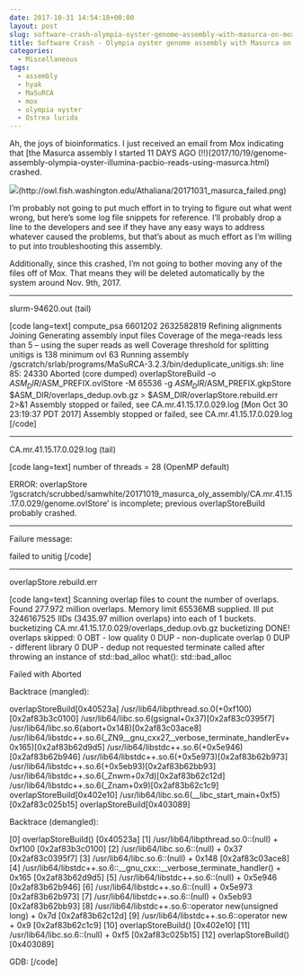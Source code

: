 ```yaml
---
date: 2017-10-31 14:54:18+00:00
layout: post
slug: software-crash-olympia-oyster-genome-assembly-with-masurca-on-mox
title: Software Crash - Olympia oyster genome assembly with Masurca on Mox
categories:
  - Miscellaneous
tags:
  - assembly
  - hyak
  - MaSuRCA
  - mox
  - olympia oyster
  - Ostrea lurida
---
```


Ah, the joys of bioinformatics. I just received an email from Mox indicating that [the Masurca assembly I started 11 DAYS AGO (!!)(2017/10/19/genome-assembly-olympia-oyster-illumina-pacbio-reads-using-masurca.html) crashed.

![](https://owl.fish.washington.edu/Athaliana/20171031_masurca_failed.png)(http://owl.fish.washington.edu/Athaliana/20171031_masurca_failed.png)

I'm probably not going to put much effort in to trying to figure out what went wrong, but here's some log file snippets for reference. I'll probably drop a line to the developers and see if they have any easy ways to address whatever caused the problems, but that's about as much effort as I'm willing to put into troubleshooting this assembly.

Additionally, since this crashed, I'm not going to bother moving any of the files off of Mox. That means they will be deleted automatically by the system around Nov. 9th, 2017.



* * *



slurm-94620.out (tail)

[code lang=text]
compute_psa 6601202 2632582819
Refining alignments
Joining
Generating assembly input files
Coverage of the mega-reads less than 5 -- using the super reads as well
Coverage threshold for splitting unitigs is 138 minimum ovl 63
Running assembly
/gscratch/srlab/programs/MaSuRCA-3.2.3/bin/deduplicate_unitigs.sh: line 85: 24330 Aborted                 (core dumped) overlapStoreBuild -o $ASM_DIR/$ASM_PREFIX.ovlStore -M 65536 -g $ASM_DIR/$ASM_PREFIX.gkpStore $ASM_DIR/overlaps_dedup.ovb.gz > $ASM_DIR/overlapStore.rebuild.err 2>&1
Assembly stopped or failed, see CA.mr.41.15.17.0.029.log
[Mon Oct 30 23:19:37 PDT 2017] Assembly stopped or failed, see CA.mr.41.15.17.0.029.log
[/code]



* * *



CA.mr.41.15.17.0.029.log (tail)

[code lang=text]
number of threads     = 28 (OpenMP default)

ERROR:  overlapStore '/gscratch/scrubbed/samwhite/20171019_masurca_oly_assembly/CA.mr.41.15.17.0.029/genome.ovlStore' is incomplete; previous overlapStoreBuild probably crashed.

----------------------------------------
Failure message:

failed to unitig
[/code]



* * *



overlapStore.rebuild.err

[code lang=text]
Scanning overlap files to count the number of overlaps.
Found 277.972 million overlaps.
Memory limit 65536MB supplied.  Ill put 3246167525 IIDs (3435.97 million overlaps) into each of 1 buckets.
bucketizing CA.mr.41.15.17.0.029/overlaps_dedup.ovb.gz
bucketizing DONE!
overlaps skipped:
               0 OBT - low quality
               0 DUP - non-duplicate overlap
               0 DUP - different library
               0 DUP - dedup not requested
terminate called after throwing an instance of std::bad_alloc
  what():  std::bad_alloc

Failed with Aborted

Backtrace (mangled):

overlapStoreBuild[0x40523a]
/usr/lib64/libpthread.so.0(+0xf100)[0x2af83b3c0100]
/usr/lib64/libc.so.6(gsignal+0x37)[0x2af83c0395f7]
/usr/lib64/libc.so.6(abort+0x148)[0x2af83c03ace8]
/usr/lib64/libstdc++.so.6(_ZN9__gnu_cxx27__verbose_terminate_handlerEv+0x165)[0x2af83b62d9d5]
/usr/lib64/libstdc++.so.6(+0x5e946)[0x2af83b62b946]
/usr/lib64/libstdc++.so.6(+0x5e973)[0x2af83b62b973]
/usr/lib64/libstdc++.so.6(+0x5eb93)[0x2af83b62bb93]
/usr/lib64/libstdc++.so.6(_Znwm+0x7d)[0x2af83b62c12d]
/usr/lib64/libstdc++.so.6(_Znam+0x9)[0x2af83b62c1c9]
overlapStoreBuild[0x402e10]
/usr/lib64/libc.so.6(__libc_start_main+0xf5)[0x2af83c025b15]
overlapStoreBuild[0x403089]

Backtrace (demangled):

[0] overlapStoreBuild() [0x40523a]
[1] /usr/lib64/libpthread.so.0::(null) + 0xf100  [0x2af83b3c0100]
[2] /usr/lib64/libc.so.6::(null) + 0x37  [0x2af83c0395f7]
[3] /usr/lib64/libc.so.6::(null) + 0x148  [0x2af83c03ace8]
[4] /usr/lib64/libstdc++.so.6::__gnu_cxx::__verbose_terminate_handler() + 0x165  [0x2af83b62d9d5]
[5] /usr/lib64/libstdc++.so.6::(null) + 0x5e946  [0x2af83b62b946]
[6] /usr/lib64/libstdc++.so.6::(null) + 0x5e973  [0x2af83b62b973]
[7] /usr/lib64/libstdc++.so.6::(null) + 0x5eb93  [0x2af83b62bb93]
[8] /usr/lib64/libstdc++.so.6::operator new(unsigned long) + 0x7d  [0x2af83b62c12d]
[9] /usr/lib64/libstdc++.so.6::operator new[](unsigned long) + 0x9  [0x2af83b62c1c9]
[10] overlapStoreBuild() [0x402e10]
[11] /usr/lib64/libc.so.6::(null) + 0xf5  [0x2af83c025b15]
[12] overlapStoreBuild() [0x403089]

GDB:
[/code]
